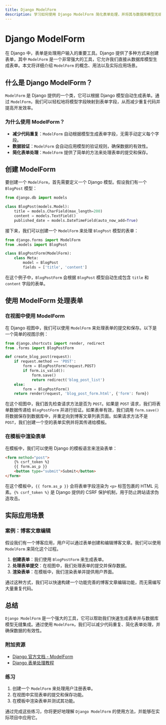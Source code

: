 ```yaml
---
title: Django ModelForm
description: 学习如何使用 Django ModelForm 简化表单处理，并将其与数据库模型无缝集成。
---
```


# Django ModelForm

在 Django 中，表单是处理用户输入的重要工具。Django 提供了多种方式来创建表单，其中 `ModelForm` 是一个非常强大的工具，它允许我们直接从数据库模型生成表单。本文将详细介绍 `ModelForm` 的概念、用法以及实际应用场景。

## 什么是 Django ModelForm？

`ModelForm` 是 Django 提供的一个类，它可以根据 Django 模型自动生成表单。通过 `ModelForm`，我们可以轻松地将模型字段映射到表单字段，从而减少重复代码并提高开发效率。

### 为什么使用 ModelForm？

- **减少代码重复**：`ModelForm` 自动根据模型生成表单字段，无需手动定义每个字段。
- **数据验证**：`ModelForm` 会自动应用模型的验证规则，确保数据的有效性。
- **简化表单处理**：`ModelForm` 提供了简单的方法来处理表单的提交和保存。

## 创建 ModelForm

要创建一个 `ModelForm`，首先需要定义一个 Django 模型。假设我们有一个 `BlogPost` 模型：

```python
from django.db import models

class BlogPost(models.Model):
    title = models.CharField(max_length=200)
    content = models.TextField()
    published_date = models.DateTimeField(auto_now_add=True)
```

接下来，我们可以创建一个 `ModelForm` 来处理 `BlogPost` 模型的表单：

```python
from django.forms import ModelForm
from .models import BlogPost

class BlogPostForm(ModelForm):
    class Meta:
        model = BlogPost
        fields = ['title', 'content']
```

在这个例子中，`BlogPostForm` 会根据 `BlogPost` 模型自动生成包含 `title` 和 `content` 字段的表单。

## 使用 ModelForm 处理表单

### 在视图中使用 ModelForm

在 Django 视图中，我们可以使用 `ModelForm` 来处理表单的提交和保存。以下是一个简单的视图示例：

```python
from django.shortcuts import render, redirect
from .forms import BlogPostForm

def create_blog_post(request):
    if request.method == 'POST':
        form = BlogPostForm(request.POST)
        if form.is_valid():
            form.save()
            return redirect('blog_post_list')
    else:
        form = BlogPostForm()
    return render(request, 'blog_post_form.html', {'form': form})
```

在这个视图中，我们首先检查请求方法是否为 `POST`。如果是 `POST` 请求，我们将表单数据传递给 `BlogPostForm` 并进行验证。如果表单有效，我们调用 `form.save()` 将数据保存到数据库中，并重定向到博客文章列表页面。如果请求方法不是 `POST`，我们创建一个空的表单实例并将其传递给模板。

### 在模板中渲染表单

在模板中，我们可以使用 Django 的模板语言来渲染表单：

```html
<form method="post">
    {% csrf_token %}
    {{ form.as_p }}
    <button type="submit">Submit</button>
</form>
```

在这个模板中，`{{ form.as_p }}` 会将表单字段渲染为 `<p>` 标签包裹的 HTML 元素。`{% csrf_token %}` 是 Django 提供的 CSRF 保护机制，用于防止跨站请求伪造攻击。

## 实际应用场景

### 案例：博客文章编辑

假设我们有一个博客应用，用户可以通过表单创建和编辑博客文章。我们可以使用 `ModelForm` 来简化这个过程。

1. **创建表单**：我们使用 `BlogPostForm` 来生成表单。
2. **处理表单提交**：在视图中，我们处理表单的提交并保存数据。
3. **渲染表单**：在模板中，我们渲染表单并提供用户界面。

通过这种方式，我们可以快速构建一个功能完善的博客文章编辑功能，而无需编写大量重复代码。

## 总结

`Django ModelForm` 是一个强大的工具，它可以帮助我们快速生成表单并与数据库模型无缝集成。通过使用 `ModelForm`，我们可以减少代码重复、简化表单处理，并确保数据的有效性。

### 附加资源

- [Django 官方文档 - ModelForm](https://docs.djangoproject.com/en/stable/topics/forms/modelforms/)
- [Django 表单处理教程](https://realpython.com/django-forms/)

### 练习

1. 创建一个 `ModelForm` 来处理用户注册表单。
2. 在视图中实现表单的提交和保存功能。
3. 在模板中渲染表单并测试其功能。

通过完成这些练习，你将更好地理解 `Django ModelForm` 的使用方法，并能够在实际项目中应用它。